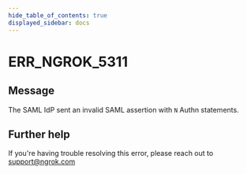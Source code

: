 ```yaml
---
hide_table_of_contents: true
displayed_sidebar: docs
---
```



# ERR_NGROK_5311

## Message

The SAML IdP sent an invalid SAML assertion with `N` Authn statements.

<ErrorDetails error="err_ngrok_5311" />

## Further help

If you're having trouble resolving this error, please reach out to [support@ngrok.com](mailto:support@ngrok.com?subject=Help%20with%20ERR_NGROK_5311)
